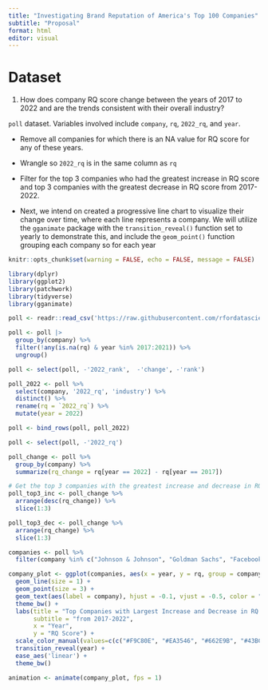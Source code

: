 ```yaml
---
title: "Investigating Brand Reputation of America's Top 100 Companies"
subtitle: "Proposal"
format: html
editor: visual
---
```


# Dataset

1.  How does company RQ score change between the years of 2017 to 2022 and are the trends consistent with their overall industry?

`poll` dataset. Variables involved include `company`, `rq`, `2022_rq`, and `year`.

-   Remove all companies for which there is an NA value for RQ score for any of these years.

-   Wrangle so `2022_rq` is in the same column as `rq`

-   Filter for the top 3 companies who had the greatest increase in RQ score and top 3 companies with the greatest decrease in RQ score from 2017-2022.

-   Next, we intend on created a progressive line chart to visualize their change over time, where each line represents a company. We will utilize the `gganimate` package with the `transition_reveal()` function set to yearly to demonstrate this, and include the `geom_point()` function grouping each company so for each year

```r
knitr::opts_chunk$set(warning = FALSE, echo = FALSE, message = FALSE)
```

```r
library(dplyr)
library(ggplot2)
library(patchwork)
library(tidyverse)
library(gganimate)
```

```r
poll <- readr::read_csv('https://raw.githubusercontent.com/rfordatascience/tidytuesday/master/data/2022/2022-05-31/poll.csv') 
```

```r
poll <- poll |>
  group_by(company) %>%
  filter(!any(is.na(rq) & year %in% 2017:2021)) %>%
  ungroup()
```

```r
poll <- select(poll, -'2022_rank',  -'change', -'rank')
```

```r
poll_2022 <- poll %>%
  select(company, '2022_rq', 'industry') %>%
  distinct() %>%
  rename(rq = `2022_rq`) %>%
  mutate(year = 2022)
```

```r
poll <- bind_rows(poll, poll_2022)
```

```r
poll <- select(poll, -'2022_rq')
```

```r
poll_change <- poll %>% 
  group_by(company) %>% 
  summarize(rq_change = rq[year == 2022] - rq[year == 2017])

# Get the top 3 companies with the greatest increase and decrease in RQ score
poll_top3_inc <- poll_change %>% 
  arrange(desc(rq_change)) %>% 
  slice(1:3)

poll_top3_dec <- poll_change %>% 
  arrange(rq_change) %>% 
  slice(1:3)
```

```r
companies <- poll %>%
  filter(company %in% c("Johnson & Johnson", "Goldman Sachs", "Facebook", "Samsung", "Wells Fargo & Company", "The Walt Disney Company"))
```

```r

company_plot <- ggplot(companies, aes(x = year, y = rq, group = company, color = industry)) +
  geom_line(size = 1) +
  geom_point(size = 3) +
  geom_text(aes(label = company), hjust = -0.1, vjust = -0.5, color = "black", size = 2) +
  theme_bw() +
  labs(title = "Top Companies with Largest Increase and Decrease in RQ Score",
       subtitle = "from 2017-2022", 
       x = "Year", 
       y = "RQ Score") + 
  scale_color_manual(values=c(c("#F9C80E", "#EA3546", "#662E9B", "#43BCCD"))) +
  transition_reveal(year) +
  ease_aes('linear') + 
  theme_bw()

animation <- animate(company_plot, fps = 1)
```
